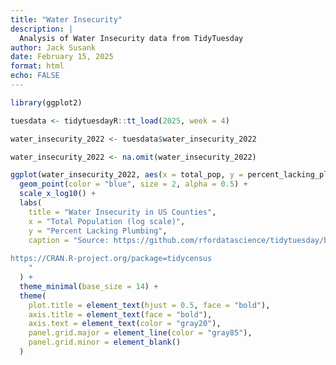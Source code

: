 ```yaml
---
title: "Water Insecurity"
description: |
  Analysis of Water Insecurity data from TidyTuesday
author: Jack Susank
date: February 15, 2025
format: html
echo: FALSE
---
```


```r
library(ggplot2)

tuesdata <- tidytuesdayR::tt_load(2025, week = 4)

water_insecurity_2022 <- tuesdata$water_insecurity_2022

water_insecurity_2022 <- na.omit(water_insecurity_2022)

```


```r
ggplot(water_insecurity_2022, aes(x = total_pop, y = percent_lacking_plumbing)) +
  geom_point(color = "blue", size = 2, alpha = 0.5) +
  scale_x_log10() +
  labs(
    title = "Water Insecurity in US Counties",
    x = "Total Population (log scale)",
    y = "Percent Lacking Plumbing",
    caption = "Source: https://github.com/rfordatascience/tidytuesday/blob/main/data/2025/2025-01-28/readme.md
    
https://CRAN.R-project.org/package=tidycensus
    "
  ) +
  theme_minimal(base_size = 14) +
  theme(
    plot.title = element_text(hjust = 0.5, face = "bold"),
    axis.title = element_text(face = "bold"),
    axis.text = element_text(color = "gray20"),
    panel.grid.major = element_line(color = "gray85"),
    panel.grid.minor = element_blank()
  )
```